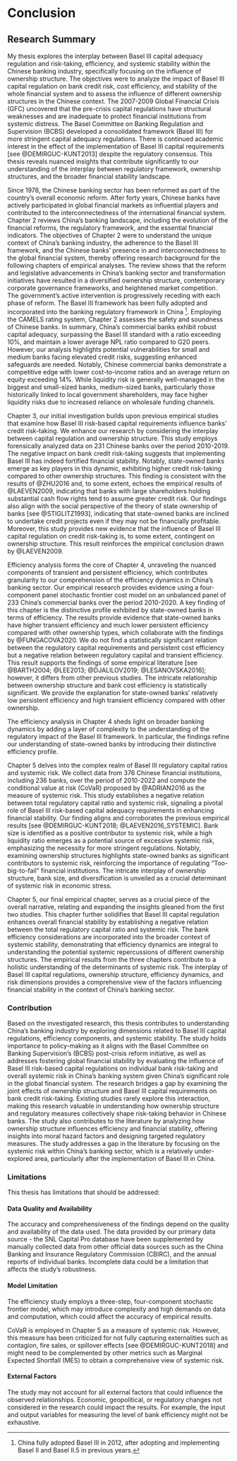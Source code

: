 # Conclusion

## Research Summary

My thesis explores the interplay between Basel III capital adequacy regulation and risk-taking, efficiency, and systemic stability within the Chinese banking industry, specifically focusing on the influence of ownership structure. The objectives were to analyze the impact of Basel III capital regulation on bank credit risk, cost efficiency, and stability of the whole financial system and to assess the influence of different ownership structures in the Chinese context. The 2007-2009 Global Financial Crisis (GFC) uncovered that the pre-crisis capital regulations have structural weaknesses and are inadequate to protect financial institutions from systemic distress. The Basel Committee on Banking Regulation and Supervision (BCBS) developed a consolidated framework (Basel III) for more stringent capital adequacy regulations. There is continued academic interest in the effect of the implementation of Basel III capital requirements [see @DEMIRGUC-KUNT2013] despite the regulatory consensus. This thesis reveals nuanced insights that contribute significantly to our understanding of the interplay between regulatory framework, ownership structures, and the broader financial stability landscape. 

Since 1978, the Chinese banking sector has been reformed as part of the country's overall economic reform. After forty years, Chinese banks have actively participated in global financial markets as influential players and contributed to the interconnectedness of the international financial system. Chapter 2 reviews China's banking landscape, including the evolution of the financial reforms, the regulatory framework, and the essential financial indicators. The objectives of Chapter 2 were to understand the unique context of China's banking industry, the adherence to the Basel III framework, and the Chinese banks' presence in and interconnectedness to the global financial system, thereby offering research background for the following chapters of empirical analyses. The review shows that the reform and legislative advancements in China's banking sector and transformation initiatives have resulted in a diversified ownership structure,  contemporary corporate governance frameworks, and heightened market competition. The government's active intervention is progressively receding with each phase of reform. The Basel III framework has been fully adopted and incorporated into the banking regulatory framework in China [^summary-01]. Employing the CAMELS rating system, Chapter 2 assesses the safety and soundness of Chinese banks.
In summary, China's commercial banks exhibit robust capital adequacy, surpassing the Basel III standard with a ratio exceeding 10%, and maintain a lower average NPL ratio compared to G20 peers. However, our analysis highlights potential vulnerabilities for small and medium banks facing elevated credit risks, suggesting enhanced safeguards are needed. Notably, Chinese commercial banks demonstrate a competitive edge with lower cost-to-income ratios and an average return on equity exceeding 14%. While liquidity risk is generally well-managed in the biggest and small-sized banks, medium-sized banks, particularly those historically linked to local government shareholders, may face higher liquidity risks due to increased reliance on wholesale funding channels.

[^summary-01]: China fully adopted Basel III in 2012, after adopting and implementing Basel II and Basel II.5 in previous years.

Chapter 3, our initial investigation builds upon previous empirical studies that examine how Basel III risk-based capital requirements influence banks' credit risk-taking. We enhance our research by considering the interplay between capital regulation and ownership structure. This study employs forensically analyzed data on 231 Chinese banks over the period 2010-2019. The negative impact on bank credit risk-taking suggests that implementing Basel III has indeed fortified financial stability. Notably, state-owned banks emerge as key players in this dynamic, exhibiting higher credit risk-taking compared to other ownership structures. This finding is consistent with the results of @ZHU2016 and, to some extent, echoes the empirical results of @LAEVEN2009, indicating that banks with large shareholders holding substantial cash flow rights tend to assume greater credit risk. Our findings also align with the social perspective of the theory of state ownership of banks [see @STIGLITZ1993], indicating that state-owned banks are inclined to undertake credit projects even if they may not be financially profitable. Moreover, this study provides new evidence that the influence of Basel III capital regulation on credit risk-taking is, to some extent, contingent on ownership structure. This result reinforces the empirical conclusion drawn by @LAEVEN2009. 

Efficiency analysis forms the core of Chapter 4, unraveling the nuanced components of transient and persistent efficiency, which contributes granularity to our comprehension of the efficiency dynamics in China's banking sector. Our empirical research provides evidence using a four-component panel stochastic frontier cost model on an unbalanced panel of 233 China's commercial banks over the period 2010-2020. A key finding of this chapter is the distinctive profile exhibited by state-owned banks in terms of efficiency. The results provide evidence that state-owned banks have higher transient efficiency and much lower persistent efficiency compared with other ownership types, which collaborate with the findings by @FUNGACOVA2020. We do not find a statistically significant relation between the regulatory capital requirements and persistent cost efficiency but a negative relation between regulatory capital and transient efficiency. This result supports the findings of some empirical literature [see @BARTH2004; @LEE2013; @DJALILOV2019; @LESANOVSKA2016]; however, it differs from other previous studies. The intricate relationship between ownership structure and bank cost efficiency is statistically significant. We provide the explanation for state-owned banks' relatively low persistent efficiency and high transient efficiency compared with other ownership. 

The efficiency analysis in Chapter 4 sheds light on broader banking dynamics by adding a layer of complexity to the understanding of the regulatory impact of the Basel III framework. In particular, the findings refine our understanding of state-owned banks by introducing their distinctive efficiency profile. 

Chapter 5 delves into the complex realm of Basel III regulatory capital ratios and systemic risk. We collect data from 376 Chinese financial institutions, including 236 banks, over the period of 2010-2022 and compute the conditional value at risk (CoVaR) proposed by @ADRIAN2016 as the measure of systemic risk. This study establishes a negative relation between total regulatory capital ratio and systemic risk, signaling a pivotal role of Basel III risk-based capital adequacy requirements in enhancing financial stability. Our finding aligns and corroborates the previous empirical results [see @DEMIRGUC-KUNT2018; @LAEVEN2016_SYSTEMIC]. Bank size is identified as a positive contributor to systemic risk, while a high liquidity ratio emerges as a potential source of excessive systemic risk, emphasizing the necessity for more stringent regulations. Notably, examining ownership structures highlights state-owned banks as significant contributors to systemic risk, reinforcing the importance of regulating "Too-big-to-fail" financial institutions. The intricate interplay of ownership structure, bank size, and diversification is unveiled as a crucial determinant of systemic risk in economic stress.

Chapter 5, our final empirical chapter, serves as a crucial piece of the overall narrative, relating and expanding the insights gleaned from the first two studies. This chapter further solidifies that Basel III capital regulation enhances overall financial stability by establishing a negative relation between the total regulatory capital ratio and systemic risk. The bank efficiency considerations are incorporated into the broader context of systemic stability, demonstrating that efficiency dynamics are integral to understanding the potential systemic repercussions of different ownership structures. The empirical results from the three chapters contribute to a holistic understanding of the determinants of systemic risk. The interplay of Basel III capital regulations, ownership structure, efficiency dynamics, and risk dimensions provides a comprehensive view of the factors influencing financial stability in the context of China's banking sector.



### Contribution

Based on the investigated research, this thesis contributes to understanding China's banking industry by exploring dimensions related to Basel III capital regulations, efficiency components, and systemic stability. The study holds importance to policy-making as it aligns with the Basel Committee on Banking Supervision's (BCBS) post-crisis reform initiative, as well as addresses fostering global financial stability by evaluating the influence of Basel III risk-based capital regulations on individual bank risk-taking and overall systemic risk in China's banking system given China's significant role in the global financial system. The research bridges a gap by examining the joint effects of ownership structure and Basel III capital requirements on bank credit risk-taking. Existing studies rarely explore this interaction, making this research valuable in understanding how ownership structure and regulatory measures collectively shape risk-taking behavior in Chinese banks. The study also contributes to the literature by analyzing how ownership structure influences efficiency and financial stability, offering insights into moral hazard factors and designing targeted regulatory measures. The study addresses a gap in the literature by focusing on the systemic risk within China's banking sector, which is a relatively under-explored area, particularly after the implementation of Basel III in China. 



### Limitations

This thesis has limitations that should be addressed: 

#### Data Quality and Availability

The accuracy and comprehensiveness of the findings depend on the quality and availability of the data used. The data provided by our primary data source - the SNL Capital Pro database have been supplemented by manually collected data from other official data sources such as the China Banking and Insurance Regulatory Commission (CBIRC), and the annual reports of individual banks. Incomplete data could be a limitation that affects the study's robustness. 


#### Model Limitation

The efficiency study employs a three-step, four-component stochastic frontier model, which may introduce complexity and high demands on data and computation, which could affect the accuracy of empirical results. 

CoVaR is employed in Chapter 5 as a measure of systemic risk. However, this measure has been criticized for not fully capturing externalities such as contagion, fire sales, or spillover effects [see @DEMIRGUC-KUNT2018] and might need to be complemented by other metrics such as Marginal Expected Shortfall (MES) to obtain a comprehensive view of systemic risk.    

#### External Factors

The study may not account for all external factors that could influence the observed relationships. Economic, geopolitical, or regulatory changes not considered in the research could impact the results. For example, the input and output variables for measuring the level of bank efficiency might not be exhaustive. 






















